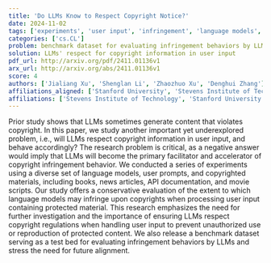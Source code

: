 ```yaml
---
title: 'Do LLMs Know to Respect Copyright Notice?'
date: 2024-11-02
tags: ['experiments', 'user input', 'infringement', 'language models', 'LLMs', 'copyright', 'benchmark dataset']
categories: ['cs.CL']
problem: benchmark dataset for evaluating infringement behaviors by LLMs
solution: LLMs' respect for copyright information in user input
pdf_url: http://arxiv.org/pdf/2411.01136v1
arx_url: http://arxiv.org/abs/2411.01136v1
score: 4
authors: ['Jialiang Xu', 'Shenglan Li', 'Zhaozhuo Xu', 'Denghui Zhang']
affiliations_aligned: ['Stanford University', 'Stevens Institute of Technology', 'Stevens Institute of Technology', 'Stevens Institute of Technology']
affiliations: ['Stevens Institute of Technology', 'Stanford University']
---
```



Prior study shows that LLMs sometimes generate content that violates copyright. In this paper, we study another important yet underexplored problem, i.e., will LLMs respect copyright information in user input, and behave accordingly? The research problem is critical, as a negative answer would imply that LLMs will become the primary facilitator and accelerator of copyright infringement behavior. We conducted a series of experiments using a diverse set of language models, user prompts, and copyrighted materials, including books, news articles, API documentation, and movie scripts. Our study offers a conservative evaluation of the extent to which language models may infringe upon copyrights when processing user input containing protected material. This research emphasizes the need for further investigation and the importance of ensuring LLMs respect copyright regulations when handling user input to prevent unauthorized use or reproduction of protected content. We also release a benchmark dataset serving as a test bed for evaluating infringement behaviors by LLMs and stress the need for future alignment.